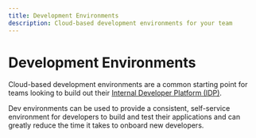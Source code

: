```yaml
---
title: Development Environments
description: Cloud-based development environments for your team
---
```



# Development Environments

Cloud-based development environments are a common starting point for teams looking to build out their 
[Internal Developer Platform (IDP)](core-concepts/internal-developer-platform).  

Dev environments can be used to provide a consistent, self-service environment for developers to build and test their applications 
and can greatly reduce the time it takes to onboard new developers. 

<Cards num={2}>
  <Cards.Card
    arrow
    title="Using Dev Clusters"
    href="/dev-environments/dev-clusters"
  >
  </Cards.Card>
  <Cards.Card
    arrow
    title="Configure Dev Evnironments with Skaffold"
    href="/dev-environments/skaffold"
  >
  </Cards.Card>
  <Cards.Card
    arrow
    title="Enable HTTPS for Dev Environments with Dev Ingress" 
    href="/ingress"
  >
  </Cards.Card>
  <Cards.Card
    arrow
    title="Managing Dev Resource Quotas"
    href="/cloud/resource-quotas"
  >
  </Cards.Card>
</Cards>